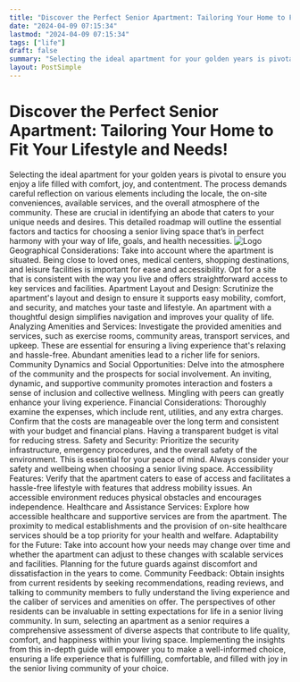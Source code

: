 ```yaml
---
title: "Discover the Perfect Senior Apartment: Tailoring Your Home to Fit Your Lifestyle and Needs!"
date: "2024-04-09 07:15:34"
lastmod: "2024-04-09 07:15:34"
tags: ["life"]
draft: false
summary: "Selecting the ideal apartment for your golden years is pivotal to ensure you enjoy a life filled with comfort, joy, and contentment. The process demands careful reflection on various elements including the locale, the on-site conveniences, available services, and the overall atmosphere of the community. These are crucial in identifying an abode that caters to your unique needs and desires. This detailed roadmap will outline the essential factors and tactics for choosing a senior living space that’s in perfect harmony with your way of life, goals, and health necessities."
layout: PostSimple
---
```

# Discover the Perfect Senior Apartment: Tailoring Your Home to Fit Your Lifestyle and Needs!
Selecting the ideal apartment for your golden years is pivotal to ensure you enjoy a life filled with comfort, joy, and contentment. The process demands careful reflection on various elements including the locale, the on-site conveniences, available services, and the overall atmosphere of the community. These are crucial in identifying an abode that caters to your unique needs and desires. This detailed roadmap will outline the essential factors and tactics for choosing a senior living space that’s in perfect harmony with your way of life, goals, and health necessities.
<img alt="Logo" src="https://cdn.seniorsselection.com/src_image/1ae2a747abdeec680d29fb3a5f95cc9d.webp"/>
Geographical Considerations: Take into account where the apartment is situated. Being close to loved ones, medical centers, shopping destinations, and leisure facilities is important for ease and accessibility. Opt for a site that is consistent with the way you live and offers straightforward access to key services and facilities.
Apartment Layout and Design: Scrutinize the apartment's layout and design to ensure it supports easy mobility, comfort, and security, and matches your taste and lifestyle. An apartment with a thoughtful design simplifies navigation and improves your quality of life.
Analyzing Amenities and Services: Investigate the provided amenities and services, such as exercise rooms, community areas, transport services, and upkeep. These are essential for ensuring a living experience that's relaxing and hassle-free. Abundant amenities lead to a richer life for seniors.
Community Dynamics and Social Opportunities: Delve into the atmosphere of the community and the prospects for social involvement. An inviting, dynamic, and supportive community promotes interaction and fosters a sense of inclusion and collective wellness. Mingling with peers can greatly enhance your living experience.
Financial Considerations: Thoroughly examine the expenses, which include rent, utilities, and any extra charges. Confirm that the costs are manageable over the long term and consistent with your budget and financial plans. Having a transparent budget is vital for reducing stress.
Safety and Security: Prioritize the security infrastructure, emergency procedures, and the overall safety of the environment. This is essential for your peace of mind. Always consider your safety and wellbeing when choosing a senior living space.
Accessibility Features: Verify that the apartment caters to ease of access and facilitates a hassle-free lifestyle with features that address mobility issues. An accessible environment reduces physical obstacles and encourages independence.
Healthcare and Assistance Services: Explore how accessible healthcare and supportive services are from the apartment. The proximity to medical establishments and the provision of on-site healthcare services should be a top priority for your health and welfare.
Adaptability for the Future: Take into account how your needs may change over time and whether the apartment can adjust to these changes with scalable services and facilities. Planning for the future guards against discomfort and dissatisfaction in the years to come.
Community Feedback: Obtain insights from current residents by seeking recommendations, reading reviews, and talking to community members to fully understand the living experience and the caliber of services and amenities on offer. The perspectives of other residents can be invaluable in setting expectations for life in a senior living community.
In sum, selecting an apartment as a senior requires a comprehensive assessment of diverse aspects that contribute to life quality, comfort, and happiness within your living space. Implementing the insights from this in-depth guide will empower you to make a well-informed choice, ensuring a life experience that is fulfilling, comfortable, and filled with joy in the senior living community of your choice.
        
